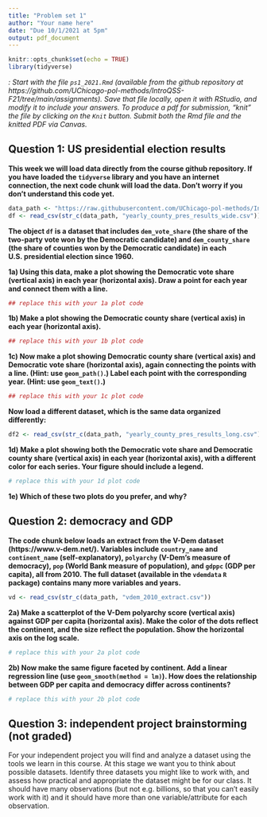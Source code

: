 ```yaml
---
title: "Problem set 1"
author: "Your name here"
date: "Due 10/1/2021 at 5pm"
output: pdf_document
---
```


```r
knitr::opts_chunk$set(echo = TRUE)
library(tidyverse)
```

*\textsc{Note}: Start with the file `ps1_2021.Rmd` (available from the github repository at https://github.com/UChicago-pol-methods/IntroQSS-F21/tree/main/assignments). Save that file locally, open it with RStudio, and modify it to include your answers. To produce a pdf for submission, "knit" the file by clicking on the `Knit` button. Submit both the Rmd file and the knitted PDF via Canvas.* 

## Question 1: US presidential election results 

**This week we will load data directly from the course github repository. If you have loaded the `tidyverse` library and you have an internet connection, the next code chunk will load the data. Don't worry if you don't understand this code yet.**

```r
data_path <- "https://raw.githubusercontent.com/UChicago-pol-methods/IntroQSS-F21/main/data/"
df <- read_csv(str_c(data_path, "yearly_county_pres_results_wide.csv"))
```

**The object `df` is a dataset that includes `dem_vote_share` (the share of the two-party vote won by the Democratic candidate) and `dem_county_share` (the share of counties won by the Democratic candidate) in each U.S.\ presidential election since 1960.**

**1a) Using this data, make a plot showing the Democratic vote share (vertical axis) in each year (horizontal axis). Draw a point for each year and connect them with a line.**

```r
## replace this with your 1a plot code 
```

**1b) Make a plot showing the Democratic county share (vertical axis) in each year (horizontal axis).**

```r
## replace this with your 1b plot code 
```

**1c) Now make a plot showing Democratic county share (vertical axis) and Democratic vote share (horizontal axis), again connecting the points with a line. (Hint: use `geom_path()`.) Label each point with the corresponding year. (Hint: use `geom_text()`.)** 

```r
## replace this with your 1c plot code 
```

**Now load a different dataset, which is the same data organized differently:**

```r
df2 <- read_csv(str_c(data_path, "yearly_county_pres_results_long.csv"))
```

**1d) Make a plot showing both the Democratic vote share and Democratic county share (vertical axis) in each year (horizontal axis), with a different color for each series. Your figure should include a legend.**

```r
# replace this with your 1d plot code 
```

**1e) Which of these two plots do you prefer, and why?**

## Question 2: democracy and GDP

**The code chunk below loads an extract from the V-Dem dataset (https://www.v-dem.net/). Variables include `country_name` and `continent_name` (self-explanatory), `polyarchy` (V-Dem's measure of democracy), `pop` (World Bank measure of population), and `gdppc` (GDP per capita), all from 2010. The full dataset (available in the `vdemdata` `R` package) contains many more variables and years.**

```r
vd <- read_csv(str_c(data_path, "vdem_2010_extract.csv"))
```

**2a) Make a scatterplot of the V-Dem polyarchy score (vertical axis) against GDP per capita (horizontal axis). Make the color of the dots reflect the continent, and the size reflect the population. Show the horizontal axis on the log scale.**

```r
# replace this with your 2a plot code
```
**2b) Now make the same figure faceted by continent. Add a linear regression line (use `geom_smooth(method = lm)`). How does the relationship between GDP per capita and democracy differ across continents?** 

```r
# replace this with your 2b plot code
```

## Question 3: independent project brainstorming (not graded)

For your independent project you will find and analyze a dataset using the tools we learn in this course. At this stage we want you to think about possible datasets. Identify three datasets you might like to work with, and assess how practical and appropriate the dataset might be for our class. It should have many observations (but not e.g. billions, so that you can't easily work with it) and it should have more than one variable/attribute for each observation. 



